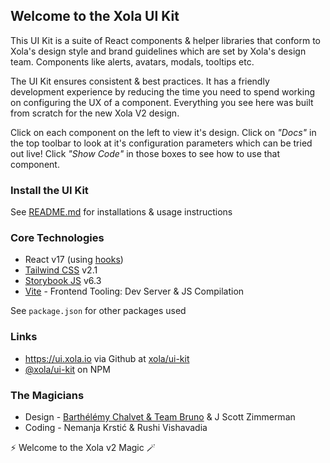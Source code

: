 
<Meta title="Introduction" />

## Welcome to the Xola UI Kit

This UI Kit is a suite of React components & helper libraries that conform to Xola's design style and brand guidelines which are set by Xola's design team. Components like alerts, avatars, modals, tooltips etc.

The UI Kit ensures consistent & best practices. It has a friendly development experience by reducing the time you need to spend working on configuring the UX of a component. Everything you see here was built from scratch for the new Xola V2 design.

Click on each component on the left to view it's design. Click on _"Docs"_ in the top toolbar to look at it's configuration parameters which can be tried out live! Click _"Show Code"_ in those boxes to see how to use that component.

### Install the UI Kit

See [README.md](https://github.com/xola/ui-kit#usage) for installations & usage instructions

### Core Technologies

-   React v17 (using [hooks](https://reactjs.org/docs/hooks-overview.html))
-   [Tailwind CSS](https://tailwindcss.com) v2.1
-   [Storybook JS](https://storybook.js.org/) v6.3
-   [Vite](https://vitejs.dev/) - Frontend Tooling: Dev Server & JS Compilation

See `package.json` for other packages used

### Links

-   https://ui.xola.io via Github at [xola/ui-kit](https://github.com/xola/ui-kit)
-   [@xola/ui-kit](https://www.npmjs.com/package/@xola/ui-kit) on NPM

### The Magicians

-   Design - [Barthélémy Chalvet & Team Bruno](https://www.callbruno.com/en/) & J Scott Zimmerman
-   Coding - Nemanja Krstić & Rushi Vishavadia

⚡️ Welcome to the Xola v2 Magic 🪄
